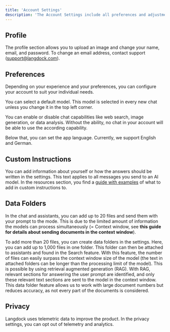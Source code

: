```yaml
---
title: 'Account Settings'
description: 'The Account Settings include all preferences and adjustments for a specific user. They only apply to this specific user and no one else. The account settings can be set by any user.'
---
```


## Profile
The profile section allows you to upload an image and change your name, email, and password.
To change an email address, contact support (support@langdock.com).

## Preferences
Depending on your experience and your preferences, you can configure your account to suit your individual needs.

You can select a default model. This model is selected in every new chat unless you change it in the top left corner.

You can enable or disable chat capabilities like web search, image generation, or data analysis. Without the ability, no chat in your account will be able to use the according capability.

Below that, you can set the app language. Currently, we support English and German.

## Custom Instructions
You can add information about yourself or how the answers should be written in the settings. This text applies to all messages you send to an AI model. In the resources section, you find a [guide with examples](https://docs.langdock.com/resources/custom-instructions) of what to add in custom instructions to.

## Data Folders
In the chat and assistants, you can add up to 20 files and send them with your prompt to the mode. This is due to the limited amount of information the models can process simultaneously (= Context window, see **this guide for details about sending documents in the context window**).

To add more than 20 files, you can create data folders in the settings. Here, you can add up to 1,000 files in one folder. This folder can then be attached to assistants and found in the Search feature. With this feature, the number of files can easily surpass the context window size of the model (the text in attached folders can be longer than the processing limit of the model). This is possible by using retrieval augmented generation (RAG). With RAG, relevant sections for answering the user prompt are identified, and only these relevant text sections are sent to the model in the context window. This data folder feature allows us to work with large document numbers but reduces accuracy, as not every part of the documents is considered.

## Privacy
Langdock uses telemetric data to improve the product. In the privacy settings, you can opt out of telemetry and analytics.
